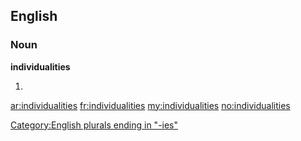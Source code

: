 ==English==

===Noun===
'''individualities'''

# {{plural of|[[individuality]]}}

[[Category:English plurals ending in "-ies"]]

[[ar:individualities]]
[[fr:individualities]]
[[my:individualities]]
[[no:individualities]]